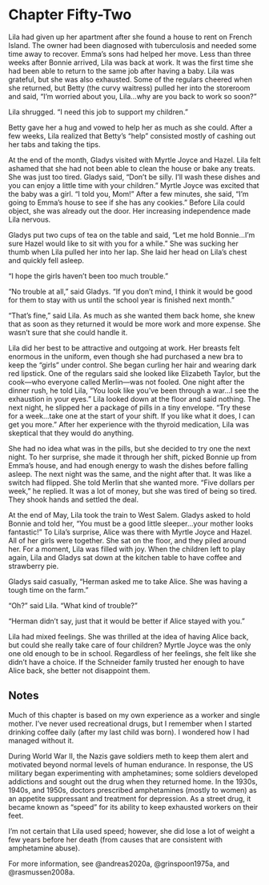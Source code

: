 # Chapter Fifty-Two

Lila had given up her apartment after she found a house to rent on French Island. The owner had been diagnosed with tuberculosis and needed some time away to recover. Emma's sons had helped her move. Less than three weeks after Bonnie arrived, Lila was back at work. It was the first time she had been able to return to the same job after having a baby. Lila was grateful, but she was also exhausted. Some of the regulars cheered when she returned, but Betty (the curvy waitress) pulled her into the storeroom and said, "I'm worried about you, Lila&hellip;why are you back to work so soon?" 

Lila shrugged. "I need this job to support my children." 

Betty gave her a hug and vowed to help her as much as she could. After a few weeks, Lila realized that Betty's "help" consisted mostly of cashing out her tabs and taking the tips.  

At the end of the month, Gladys visited with Myrtle Joyce and Hazel. Lila felt ashamed that she had not been able to clean the house or bake any treats. She was just too tired. Gladys said, "Don't be silly. I'll wash these dishes and you can enjoy a little time with your children." Myrtle Joyce was excited that the baby was a girl. "I told you, Mom!" After a few minutes, she said, "I'm going to Emma's house to see if she has any cookies." Before Lila could object, she was already out the door. Her increasing independence made Lila nervous.  

Gladys put two cups of tea on the table and said, "Let me hold Bonnie&hellip;I'm sure Hazel would like to sit with you for a while." She was sucking her thumb when Lila pulled her into her lap. She laid her head on Lila's chest and quickly fell asleep. 

"I hope the girls haven't been too much trouble." 

"No trouble at all," said Gladys. "If you don't mind, I think it would be good for them to stay with us until the school year is finished next month." 

"That's fine," said Lila. As much as she wanted them back home, she knew that as soon as they returned it would be more work and more expense. She wasn't sure that she could handle it.  

Lila did her best to be attractive and outgoing at work. Her breasts felt enormous in the uniform, even though she had purchased a new bra to keep the "girls" under control. She began curling her hair and wearing dark red lipstick. One of the regulars said she looked like Elizabeth Taylor, but the cook---who everyone called Merlin---was not fooled. One night after the dinner rush, he told Lila, "You look like you've been through a war&hellip;I see the exhaustion in your eyes." Lila looked down at the floor and said nothing. The next night, he slipped her a package of pills in a tiny envelope. "Try these for a week&hellip;take one at the start of your shift. If you like what it does, I can get you more." After her experience with the thyroid medication, Lila was skeptical that they would do anything.  

She had no idea what was in the pills, but she decided to try one the next night. To her surprise, she made it through her shift, picked Bonnie up from Emma's house, and had enough energy to wash the dishes before falling asleep. The next night was the same, and the night after that. It was like a switch had flipped. She told Merlin that she wanted more. "Five dollars per week," he replied. It was a lot of money, but she was tired of being so tired. They shook hands and settled the deal.  

At the end of May, Lila took the train to West Salem. Gladys asked to hold Bonnie and told her, "You must be a good little sleeper&hellip;your mother looks fantastic!" To Lila's surprise, Alice was there with Myrtle Joyce and Hazel. All of her girls were together. She sat on the floor, and they piled around her. For a moment, Lila was filled with joy. When the children left to play again, Lila and Gladys sat down at the kitchen table to have coffee and strawberry pie.  

Gladys said casually, "Herman asked me to take Alice. She was having a tough time on the farm."  

"Oh?" said Lila. "What kind of trouble?"  

"Herman didn't say, just that it would be better if Alice stayed with you."  

Lila had mixed feelings. She was thrilled at the idea of having Alice back, but could she really take care of four children? Myrtle Joyce was the only one old enough to be in school. Regardless of her feelings, she felt like she didn't have a choice. If the Schneider family trusted her enough to have Alice back, she better not disappoint them.  

## Notes

Much of this chapter is based on my own experience as a worker and single mother. I've never used recreational drugs, but I remember when I started drinking coffee daily (after my last child was born). I wondered how I had managed without it. 

During World War II, the Nazis gave soldiers meth to keep them alert and motivated beyond normal levels of human endurance. In response, the US military began experimenting with amphetamines; some soldiers developed addictions and sought out the drug when they returned home. In the 1930s, 1940s, and 1950s, doctors prescribed amphetamines (mostly to women) as an appetite suppressant and treatment for depression. As a street drug, it became known as "speed" for its ability to keep exhausted workers on their feet.  

I'm not certain that Lila used speed; however, she did lose a lot of weight a few years before her death (from causes that are consistent with amphetamine abuse).  

For more information, see @andreas2020a, @grinspoon1975a, and @rasmussen2008a.  